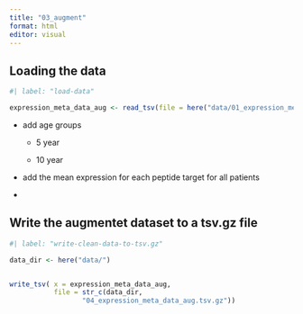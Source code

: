```yaml
---
title: "03_augment"
format: html
editor: visual
---
```


## Loading the data 

```r
#| label: "load-data" 

expression_meta_data_aug <- read_tsv(file = here("data/01_expression_meta_data_clean.tsv.gz"))


```

-   add age groups

    -   5 year

    -   10 year

-   add the mean expression for each peptide target for all patients

-   

## Write the augmentet dataset to a tsv.gz file

```r
#| label: "write-clean-data-to-tsv.gz"

data_dir <- here("data/")


write_tsv( x = expression_meta_data_aug,
           file = str_c(data_dir, 
                  "04_expression_meta_data_aug.tsv.gz"))


```

